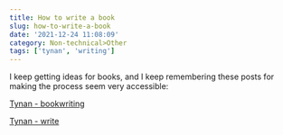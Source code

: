 ```yaml
---
title: How to write a book
slug: how-to-write-a-book
date: '2021-12-24 11:08:09'
category: Non-technical>Other
tags: ['tynan', 'writing']
---
```


I keep getting ideas for books, and I keep remembering these posts for making
the process seem very accessible:

[Tynan - bookwriting](https://tynan.com/bookwriting/)

[Tynan - write](https://tynan.com/write/)
